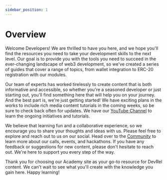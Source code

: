 ```yaml
---
sidebar_position: 1
---
```


# Overview

Welcome Developers! We are thrilled to have you here, and we hope you'll find the resources you need to take your development skills to the next level. Our goal is to provide you with the tools you need to succeed in the ever-changing landscape of web3 development, so we've created a series of guides that cover a range of topics, from wallet integration to ERC-20 registration with our modules.

Our team of experts has worked tirelessly to create content that is both informative and accessible, so whether you're a seasoned developer or just starting out, you'll find something here that will help you on your journey. And the best part is, we're just getting started! We have exciting plans in the works to include rich media content tutorials in the coming weeks, so be sure to check back often for updates. We have our [YouTube Channel](https://www.youtube.com/evmos) to learn the ongoing initiatives and tutorials.

We believe that learning fun and a collaborative experience, so we encourage you to share your thoughts and ideas with us. Please feel free to explore and reach out to us on our social. Head over to the [Community](https://community.evmos.org) to learn more about our calls, events, and hackathons. If you have any feedback or suggestions for new content, please don't hesitate to reach out. We're here to support you every step of the way.

Thank you for choosing our Academy site as your go-to resource for DevRel content. We can't wait to see what you'll create with the knowledge you gain here. Happy learning!